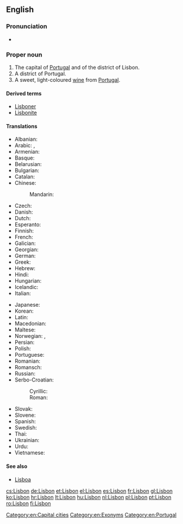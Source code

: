 ==English==
{{wikipedia}}

===Pronunciation===
* {{IPA|/ˈlɪzbən/|lang=en}}

===Proper noun===
{{en-proper noun}}

# The capital of [[Portugal]] and of the district of Lisbon.
# A district of Portugal.
# A sweet, light-coloured [[wine]] from [[Portugal]].

====Derived terms====
* [[Lisboner]]
* [[Lisbonite]]

====Translations====
{{trans-top|capital of Portugal}}
* Albanian: {{t-|sq|Lisbonës}}
* Arabic: {{t-|ar|لشبونة|f|tr=lishbuuna}}, {{qualifier|archaic}} {{t-|ar|أشبونة|f|tr=ʔushbuna|sc=Arab}}
* Armenian: {{t-|hy|Լիսաբոն|tr=Lisabon}}
* Basque: {{t+|eu|Lisboa}}
* Belarusian: {{t-|be|Лісабон|m|tr=Lisabón}}
* Bulgarian: {{t-|bg|Лисабон|m|tr=Lisabon}}
* Catalan: {{t-|ca|Lisboa|f}}
* Chinese:
*: Mandarin: {{t-|cmn|里斯本|tr=Lǐsīběn|sc=Hani}}
* Czech: {{t+|cs|Lisabon|m}}
* Danish: {{t-|da|Lissabon}}
* Dutch: {{t-|nl|Lissabon}}
* Esperanto: {{t-|eo|Lisbono}}
* Finnish: {{t+|fi|Lissabon}}
* French: {{t+|fr|Lisbonne|f}}
* Galician: {{t|gl|Lisboa|f}}
* Georgian: {{t-|ka|ლისაბონი|tr=lisaboni|sc=Geor}}
* German: {{t+|de|Lissabon|n}}
* Greek: {{t-|el|Λισσαβώνα|f|tr=Lissabóna}}
* Hebrew: {{t-|he|ליסבון}}
* Hindi: {{t-|hi|लिस्बन|tr=lisban}}
* Hungarian: {{t+|hu|Lisszabon}}
* Icelandic: {{t-|is|Lissabon|n}}
* Italian: {{t-|it|Lisbona|f}}
{{trans-mid}}
* Japanese: {{t-|ja|リスボン|tr=Risubon}}
* Korean: {{t+|ko|리스본|tr=Riseubon|sc=Hang}}
* Latin: {{t-|la|Olisipo|f|alt=Olisīpō}}
* Macedonian: {{t-|mk|Лисабон|m|tr=Lísabon}}
* Maltese: {{t-|mt|Lisbona}}
* Norwegian: {{t+|no|Lisboa}}, {{t+|no|Lissabon}}
* Persian: {{t-|fa|لیسبون|tr=Lisbon}}
* Polish: {{t+|pl|Lizbona|f}}
* Portuguese: {{t+|pt|Lisboa|f}}
* Romanian: {{t+|ro|Lisabona}}
* Romansch: {{t-|rm|Lisbona|f}}
* Russian: {{t-|ru|Лиссабон|m|tr=Lissabón}}
* Serbo-Croatian:
*: Cyrillic: {{t-|sh|Лисабон|m|sc=Cyrl}}
*: Roman: {{t-|sh|Lisabon|m}}
* Slovak: {{t-|sk|Lisabon|m}}
* Slovene: {{t+|sl|Lizbona|alt=Lizbóna|f}}
* Spanish: {{t+|es|Lisboa|f}}
* Swedish: {{t+|sv|Lissabon}}
* Thai: {{t+|th|ลิสบอน|tr=lisbon}}
* Ukrainian: {{t-|uk|Лісабон|m|tr=Lisabón}}
* Urdu: {{t-|ur|لسبن|tr=lisban}}
* Vietnamese: {{t-|vi|Lisboa}}
{{trans-bottom}}

====See also====
* [[Lisboa]]

[[Category:en:Capital cities]]
[[Category:en:Exonyms]]
[[Category:en:Portugal]]

[[cs:Lisbon]]
[[de:Lisbon]]
[[et:Lisbon]]
[[el:Lisbon]]
[[es:Lisbon]]
[[fr:Lisbon]]
[[gl:Lisbon]]
[[ko:Lisbon]]
[[hr:Lisbon]]
[[lt:Lisbon]]
[[hu:Lisbon]]
[[nl:Lisbon]]
[[pl:Lisbon]]
[[pt:Lisbon]]
[[ro:Lisbon]]
[[fi:Lisbon]]